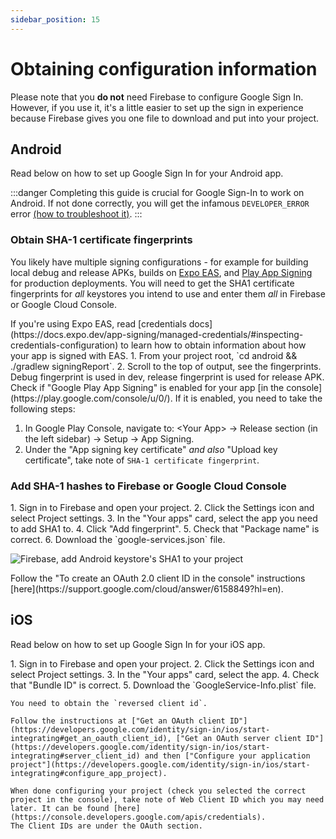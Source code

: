 ```yaml
---
sidebar_position: 15
---
```


# Obtaining configuration information

Please note that you **do not** need Firebase to configure Google Sign In. However, if you use it, it's a little easier to set up the sign in experience because Firebase gives you one file to download and put into your project.

## Android

Read below on how to set up Google Sign In for your Android app.

:::danger
Completing this guide is crucial for Google Sign-In to work on Android. If not done correctly, you will get the infamous `DEVELOPER_ERROR` error [(how to troubleshoot it)](/docs/troubleshooting#developer_error).
:::

### Obtain SHA-1 certificate fingerprints

You likely have multiple signing configurations - for example for building local debug and release APKs, builds on [Expo EAS](https://docs.expo.dev/app-signing/managed-credentials/#inspecting-credentials-configuration), and [Play App Signing](https://support.google.com/googleplay/android-developer/answer/9842756?hl=en) for production deployments. You will need to get the SHA1 certificate fingerprints
for _all_ keystores you intend to use and enter them _all_ in Firebase or Google Cloud Console.


<Tabs>
  <TabItem value="eas" label="When using Expo EAS">
    If you're using Expo EAS, read [credentials docs](https://docs.expo.dev/app-signing/managed-credentials/#inspecting-credentials-configuration) to learn how to obtain information about how your app is signed with EAS.
  </TabItem>
<TabItem value="local" label="When developing locally">
  1. From your project root, `cd android && ./gradlew signingReport`.
  2. Scroll to the top of output, see the fingerprints. Debug fingerprint is used in dev,
  release fingerprint is used for release APK.
</TabItem>

  <TabItem value="playStore" label="When releasing via Google Play Store">
    Check if "Google Play App Signing" is enabled for your app [in the console](https://play.google.com/console/u/0/).
    If it is enabled, you need to take the following steps:

1. In Google Play Console, navigate to: \<Your App\> -> Release section (in the left sidebar) -> Setup -> App Signing.
2. Under the "App signing key certificate" _and also_ "Upload key certificate", take note of `SHA-1 certificate fingerprint`.

  </TabItem>
</Tabs>

### Add SHA-1 hashes to Firebase or Google Cloud Console

<Tabs>
  <TabItem value="firebase" label="When using Firebase">
1. Sign in to Firebase and open your project.
2. Click the Settings icon and select Project settings.
3. In the "Your apps" card, select the app you need to add SHA1 to.
4. Click "Add fingerprint".
5. Check that "Package name" is correct.
6. Download the `google-services.json` file.

![Firebase, add Android keystore's SHA1 to your project](/img/android-fingerprint-firebase.png)

  </TabItem>

<TabItem value="cloud-console" label="When not using Firebase">
  Follow the "To create an OAuth 2.0 client ID in the console" instructions
  [here](https://support.google.com/cloud/answer/6158849?hl=en).
</TabItem>

</Tabs>

## iOS

Read below on how to set up Google Sign In for your iOS app.

<Tabs>
  <TabItem value="firebase" label="When using Firebase">
1. Sign in to Firebase and open your project.
2. Click the Settings icon and select Project settings.
3. In the "Your apps" card, select the app.
4. Check that "Bundle ID" is correct.
5. Download the `GoogleService-Info.plist` file.

  </TabItem>

  <TabItem value="cloud-console" label="When not using Firebase">

    You need to obtain the `reversed client id`.

    Follow the instructions at ["Get an OAuth client ID"](https://developers.google.com/identity/sign-in/ios/start-integrating#get_an_oauth_client_id), ["Get an OAuth server client ID"](https://developers.google.com/identity/sign-in/ios/start-integrating#server_client_id) and then ["Configure your application project"](https://developers.google.com/identity/sign-in/ios/start-integrating#configure_app_project).

    When done configuring your project (check you selected the correct project in the console), take note of Web Client ID which you may need later. It can be found [here](https://console.developers.google.com/apis/credentials).
    The Client IDs are under the OAuth section.

  </TabItem>

</Tabs>
